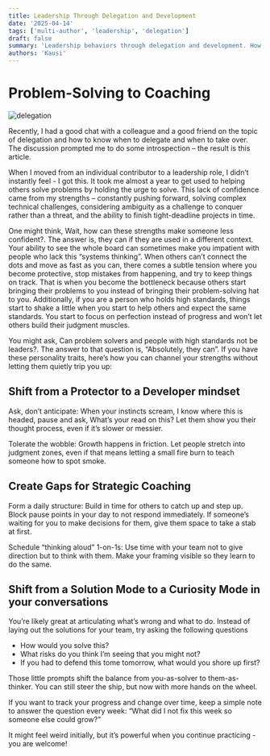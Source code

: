 ```yaml
---
title: Leadership Through Delegation and Development
date: '2025-04-14'
tags: ['multi-author', 'leadership', 'delegation']
draft: false
summary: 'Leadership behaviors through delegation and development. How to transition from a problem-solver to a coach'
authors: 'Kausi'
---
```



# Problem-Solving to Coaching

![delegation](public//static/images/delegation.png)

Recently, I had a good chat with a colleague and a good friend on the topic of delegation and how to know when to delegate and when to take over. The discussion prompted me to do some introspection – the result is this article.

When I moved from an individual contributor to a leadership role, I didn’t instantly feel - I got this. It took me almost a year to get used to helping others solve problems by holding the urge to solve. This lack of confidence came from my strengths – constantly pushing forward, solving complex technical challenges, considering ambiguity as a challenge to conquer rather than a threat, and the ability to finish tight-deadline projects in time.

One might think, Wait, how can these strengths make someone less confident?. The answer is, they can if they are used in a different context. Your ability to see the whole board can sometimes make you impatient with people who lack this “systems thinking”. When others can’t connect the dots and move as fast as you can, there comes a subtle tension where you become protective, stop mistakes from happening, and try to keep things on track. That is when you become the bottleneck because others start bringing their problems to you instead of bringing their problem-solving hat to you. Additionally, if you are a person who holds high standards, things start to shake a little when you start to help others and expect the same standards. You start to focus on perfection instead of progress and won’t let others build their judgment muscles.

You might ask, Can problem solvers and people with high standards not be leaders?. The answer to that question is, “Absolutely, they can”. If you have these personality traits, here’s how you can channel your strengths without letting them quietly trip you up:

## Shift from a Protector to a Developer mindset

Ask, don’t anticipate: When your instincts scream, I know where this is headed, pause and ask, What’s your read on this? Let them show you their thought process, even if it’s slower or messier.

Tolerate the wobble: Growth happens in friction. Let people stretch into judgment zones, even if that means letting a small fire burn to teach someone how to spot smoke.

## Create Gaps for Strategic Coaching

Form a daily structure: Build in time for others to catch up and step up. Block pause points in your day to not respond immediately. If someone’s waiting for you to make decisions for them, give them space to take a stab at first.

Schedule “thinking aloud” 1-on-1s: Use time with your team not to give direction but to think with them. Make your framing visible so they learn to do the same.

## Shift from a Solution Mode to a Curiosity Mode in your conversations

You’re likely great at articulating what’s wrong and what to do. Instead of laying out the solutions for your team, try asking the following questions
- How would you solve this?
- What risks do you think I’m seeing that you might not?
- If you had to defend this tome tomorrow, what would you shore up first?
  
Those little prompts shift the balance from you-as-solver to them-as-thinker. You can still steer the ship, but now with more hands on the wheel.

If you want to track your progress and change over time, keep a simple note to answer the question every week: “What did I not fix this week so someone else could grow?”

It might feel weird initially, but it’s powerful when you continue practicing - you are welcome!
